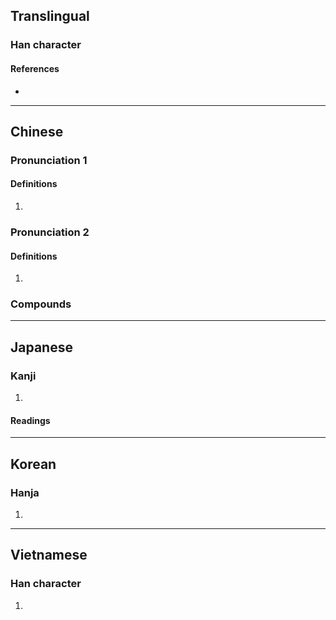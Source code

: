 {{also|哟}}
{{character info}}
==Translingual==

===Han character===
{{Han char|rn=30|rad=口|as=09|sn=12|four=67020|canj=RVFI|ids=⿰口約}}

====References====
* {{Han ref|kx=0201.121|dkj=04021|dj=0424.020|hdz=10663.120|uh=55B2|ud=21938|bh=B3E9|bd=46057}}

----

==Chinese==
{{zh-forms|s=哟}}

===Pronunciation 1===
{{zh-pron
|m=yō,yāo,yōu,1nb=Mainland,2nb=Mainland and Taiwan,3nb=Mainland
|c=jo1
|w=4iaq
|cat=intj
}}

====Definitions====
{{zh-hanzi}}

# {{n-g|An interjection used when surprised.}}

===Pronunciation 2===
{{zh-pron
|m=yo,yāo,yao,you,1nb=Mainland,2nb=Taiwan,3nb=Mainland,4nb=Mainland
|c=jo1
|cat=
}}

====Definitions====
{{zh-hanzi}}

# {{rfdef|zh}}

===Compounds===
{{zh-der|喔喲|噯喲|啊喲|哎喲|噯喲喲|嗨喲|哦喲|莎喲娜拉}}

{{zh-cat|Intermediate}}

----

==Japanese==

===Kanji===
{{ja-kanji|grade=|rs=口09}}

# {{rfdef|ja|sort=口09}}

====Readings====
{{ja-readings
|kanyoon=やく
}}

----

==Korean==

===Hanja===
{{ko-hanja|hangeul=약|rv=yak|mr=yak}}

# {{rfdef|ko|sort=口09}}

----

==Vietnamese==

===Han character===
{{vi-hantu|[[ước]], [[dục]]|rs=口09}}

# {{rfdef|vi|sort=口09}}